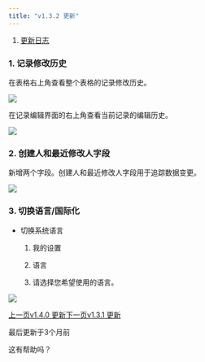 ```yaml
---
title: "v1.3.2 更新"
---
```


1. [更新日志](/geng-xin-ri-zhi)

### 1. 记录修改历史

在表格右上角查看整个表格的记录修改历史。

![](/images/geng-xin-ri-zhi/d97e09e2af8dbacb.png)

在记录编辑界面的右上角查看当前记录的编辑历史。

![](/images/geng-xin-ri-zhi/77358bb9720f8081.png)

### 2. 创建人和最近修改人字段

新增两个字段。创建人和最近修改人字段用于追踪数据变更。

![](/images/geng-xin-ri-zhi/6a415360c0ac9907.png)

### 3. 切换语言/国际化

* 切换系统语言

  1. 我的设置

  2. 语言

  3. 请选择您希望使用的语言。

![](/images/geng-xin-ri-zhi/c960cd9bb3ccb571.png)

[上一页v1.4.0 更新](/geng-xin-ri-zhi/v1.4.0-geng-xin)[下一页v1.3.1 更新](/geng-xin-ri-zhi/v1.3.1-geng-xin)

最后更新于3个月前

这有帮助吗？
